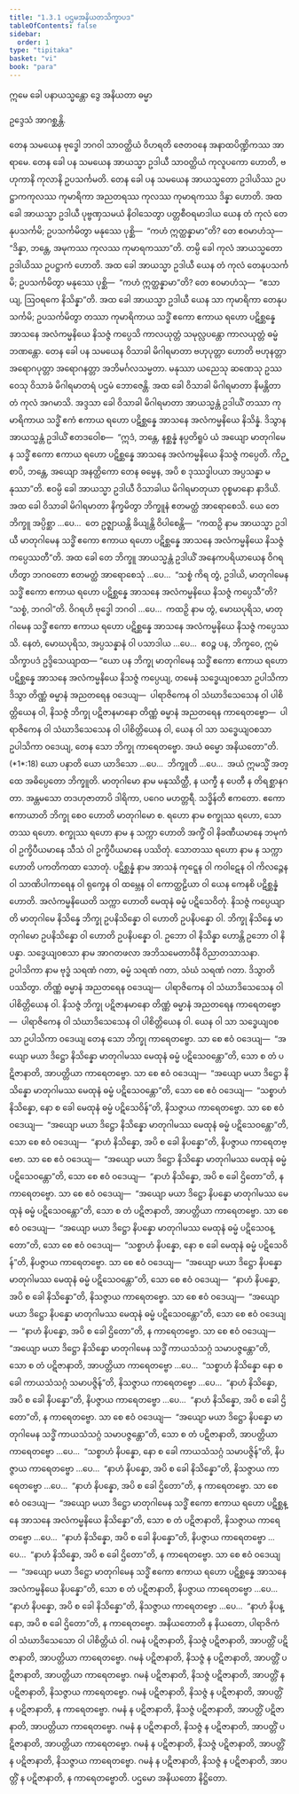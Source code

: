 ```yaml
---
title: "1.3.1 ပဌမအနိယတသိက္ခာပဒ"
tableOfContents: false
sidebar:
  order: 1
type: "tipitaka"
basket: "vi"
book: "para"
---
```



<DynamicBreadcrumb />


<Paragraph number="1802" type="center" book="para">
ဣမေ ခေါ ပနာယသ္မန္တော ဒွေ အနိယတာ ဓမ္မာ

  
ဥဒ္ဒေသံ အာဂစ္ဆန္တိ.


</Paragraph>

<Division number="443" book="para">

<Paragraph number="1803" book="para">
တေန သမယေန ဗုဒ္ဓေါ ဘဂဝါ သာဝတ္ထိယံ ဝိဟရတိ ဇေတဝနေ အနာထပိဏ္ဍိကဿ အာရာမေ. တေန ခေါ ပန သမယေန အာယသ္မာ ဥဒါယီ သာဝတ္ထိယံ ကုလူပကော ဟောတိ, ဗဟုကာနိ ကုလာနိ ဥပသင်္ကမတိ. တေန ခေါ ပန သမယေန အာယသ္မတော ဥဒါယိဿ ဥပဋ္ဌာကကုလဿ ကုမာရိကာ အညတရဿ ကုလဿ ကုမာရကဿ ဒိန္နာ ဟောတိ. အထ ခေါ အာယသ္မာ ဥဒါယီ ပုဗ္ဗဏှသမယံ နိဝါသေတွာ ပတ္တစီဝရမာဒါယ ယေန တံ ကုလံ တေနုပသင်္ကမိ; ဥပသင်္ကမိတွာ မနုဿေ ပုစ္ဆိ—  “ကဟံ ဣတ္ထန္နာမာ”တိ? တေ ဧဝမာဟံသု—  “ဒိန္နာ, ဘန္တေ, အမုကဿ ကုလဿ ကုမာရကဿာ”တိ. တမ္ပိ ခေါ ကုလံ အာယသ္မတော ဥဒါယိဿ ဥပဋ္ဌာကံ ဟောတိ. အထ ခေါ အာယသ္မာ ဥဒါယီ ယေန တံ ကုလံ တေနုပသင်္ကမိ; ဥပသင်္ကမိတွာ မနုဿေ ပုစ္ဆိ—  “ကဟံ ဣတ္ထန္နာမာ”တိ? တေ ဧဝမာဟံသု—  “ဧသာယျ, ဩဝရကေ နိသိန္နာ”တိ. အထ ခေါ အာယသ္မာ ဥဒါယီ ယေန သာ ကုမာရိကာ တေနုပသင်္ကမိ; ဥပသင်္ကမိတွာ တဿာ ကုမာရိကာယ သဒ္ဓိံ ဧကော ဧကာယ ရဟော ပဋိစ္ဆန္နေ အာသနေ အလံကမ္မနိယေ နိသဇ္ဇံ ကပ္ပေသိ ကာလယုတ္တံ သမုလ္လပန္တော ကာလယုတ္တံ ဓမ္မံ ဘဏန္တော.
</Paragraph>

<Paragraph number="1804" book="para">
တေန ခေါ ပန သမယေန ဝိသာခါ မိဂါရမာတာ ဗဟုပုတ္တာ ဟောတိ ဗဟုနတ္တာ အရောဂပုတ္တာ အရောဂနတ္တာ အဘိမင်္ဂလသမ္မတာ. မနုဿာ ယညေသု ဆဏေသု ဥဿဝေသု ဝိသာခံ မိဂါရမာတရံ ပဌမံ ဘောဇေန္တိ. အထ ခေါ ဝိသာခါ မိဂါရမာတာ နိမန္တိတာ တံ ကုလံ အဂမာသိ. အဒ္ဒသာ ခေါ ဝိသာခါ မိဂါရမာတာ အာယသ္မန္တံ ဥဒါယိံ တဿာ ကုမာရိကာယ သဒ္ဓိံ ဧကံ ဧကာယ ရဟော ပဋိစ္ဆန္နေ အာသနေ အလံကမ္မနိယေ နိသိန္နံ. ဒိသွာန အာယသ္မန္တံ ဥဒါယိံ ဧတဒဝေါစ—  “ဣဒံ, ဘန္တေ, နစ္ဆန္နံ နပ္ပတိရူပံ ယံ အယျော မာတုဂါမေန သဒ္ဓိံ ဧကော ဧကာယ ရဟော ပဋိစ္ဆန္နေ အာသနေ အလံကမ္မနိယေ နိသဇ္ဇံ ကပ္ပေတိ. ကိဉ္စာပိ, ဘန္တေ, အယျော အနတ္ထိကော တေန ဓမ္မေန, အပိ စ ဒုဿဒ္ဓါပယာ အပ္ပသန္နာ မနုဿာ”တိ. ဧဝမ္ပိ ခေါ အာယသ္မာ ဥဒါယီ ဝိသာခါယ မိဂါရမာတုယာ ဝုစ္စမာနော နာဒိယိ. အထ ခေါ ဝိသာခါ မိဂါရမာတာ နိက္ခမိတွာ ဘိက္ခူနံ ဧတမတ္ထံ အာရောစေသိ. ယေ တေ ဘိက္ခူ အပ္ပိစ္ဆာ …ပေ…  တေ ဥဇ္ဈာယန္တိ ခိယျန္တိ ဝိပါစေန္တိ—  “ကထဉှိ နာမ အာယသ္မာ ဥဒါယီ မာတုဂါမေန သဒ္ဓိံ ဧကော ဧကာယ ရဟော ပဋိစ္ဆန္နေ အာသနေ အလံကမ္မနိယေ နိသဇ္ဇံ ကပ္ပေဿတီ”တိ.
</Paragraph>

<Paragraph number="1805" book="para">
အထ ခေါ တေ ဘိက္ခူ အာယသ္မန္တံ ဥဒါယိံ အနေကပရိယာယေန ဝိဂရဟိတွာ ဘဂဝတော ဧတမတ္ထံ အာရောစေသုံ …ပေ…  “သစ္စံ ကိရ တွံ, ဥဒါယိ, မာတုဂါမေန သဒ္ဓိံ ဧကော ဧကာယ ရဟော ပဋိစ္ဆန္နေ အာသနေ အလံကမ္မနိယေ နိသဇ္ဇံ ကပ္ပေသီ”တိ? “သစ္စံ, ဘဂဝါ”တိ. ဝိဂရဟိ ဗုဒ္ဓေါ ဘဂဝါ …ပေ…  ကထဉှိ နာမ တွံ, မောဃပုရိသ, မာတုဂါမေန သဒ္ဓိံ ဧကော ဧကာယ ရဟော ပဋိစ္ဆန္နေ အာသနေ အလံကမ္မနိယေ နိသဇ္ဇံ ကပ္ပေဿသိ. နေတံ, မောဃပုရိသ, အပ္ပသန္နာနံ ဝါ ပသာဒါယ …ပေ…  ဧဝဉ္စ ပန, ဘိက္ခဝေ, ဣမံ သိက္ခာပဒံ ဥဒ္ဒိသေယျာထ—
</Paragraph>

</Division>
<Division number="444" book="para">

<Paragraph number="1806" book="para">
<Emphasis>“ယော ပန ဘိက္ခု မာတုဂါမေန သဒ္ဓိံ ဧကော ဧကာယ ရဟော ပဋိစ္ဆန္နေ အာသနေ အလံကမ္မနိယေ နိသဇ္ဇံ ကပ္ပေယျ, တမေနံ သဒ္ဓေယျဝစသာ ဥပါသိကာ ဒိသွာ တိဏ္ဏံ ဓမ္မာနံ အညတရေန ဝဒေယျ—  ပါရာဇိကေန ဝါ သံဃာဒိသေသေန ဝါ ပါစိတ္တိယေန ဝါ, နိသဇ္ဇံ ဘိက္ခု ပဋိဇာနမာနော တိဏ္ဏံ ဓမ္မာနံ အညတရေန ကာရေတဗ္ဗော—  ပါရာဇိကေန ဝါ သံဃာဒိသေသေန ဝါ ပါစိတ္တိယေန ဝါ, ယေန ဝါ သာ သဒ္ဓေယျဝစသာ ဥပါသိကာ ဝဒေယျ, တေန သော ဘိက္ခု ကာရေတဗ္ဗော. အယံ ဓမ္မော အနိယတော”</Emphasis>တိ. (*1*:<Emphasis>18</Emphasis>)
</Paragraph>

</Division>
<Division number="445" book="para">

<Paragraph number="1807" book="para">
<Emphasis>ယော ပနာ</Emphasis>တိ ယော ယာဒိသော …ပေ…  <Emphasis>ဘိက္ခူ</Emphasis>တိ …ပေ…  အယံ ဣမသ္မိံ အတ္ထေ အဓိပ္ပေတော ဘိက္ခူတိ.
</Paragraph>

<Paragraph number="1808" book="para">
<Emphasis>မာတုဂါမော</Emphasis> နာမ မနုဿိတ္ထီ, န ယက္ခီ န ပေတီ န တိရစ္ဆာနဂတာ. အန္တမသော တဒဟုဇာတာပိ ဒါရိကာ, ပဂေဝ မဟတ္တရီ.
</Paragraph>

<Paragraph number="1809" book="para">
<Emphasis>သဒ္ဓိန်</Emphasis>တိ ဧကတော.
</Paragraph>

<Paragraph number="1810" book="para">
<Emphasis>ဧကော ဧကာယာ</Emphasis>တိ ဘိက္ခု စေဝ ဟောတိ မာတုဂါမော စ.
</Paragraph>

<Paragraph number="1811" book="para">
<Emphasis>ရဟော</Emphasis> နာမ စက္ခုဿ ရဟော, သောတဿ ရဟော. <Emphasis>စက္ခုဿ ရဟော</Emphasis> နာမ န သက္ကာ ဟောတိ အက္ခိံ ဝါ နိခဏီယမာနေ ဘမုကံ ဝါ ဥက္ခိပီယမာနေ သီသံ ဝါ ဥက္ခိပီယမာနေ ပဿိတုံ. <Emphasis>သောတဿ ရဟော</Emphasis> နာမ န သက္ကာ ဟောတိ ပကတိကထာ သောတုံ.
</Paragraph>

<Paragraph number="1812" book="para">
<Emphasis>ပဋိစ္ဆန္နံ</Emphasis> နာမ အာသနံ ကုဋ္ဋေန ဝါ ကဝါဋေန ဝါ ကိလဉ္ဇေန ဝါ သာဏိပါကာရေန ဝါ ရုက္ခေန ဝါ ထမ္ဘေန ဝါ ကောတ္ထဠိယာ ဝါ ယေန ကေနစိ ပဋိစ္ဆန္နံ ဟောတိ.
</Paragraph>

<Paragraph number="1813" book="para">
<Emphasis>အလံကမ္မနိယေ</Emphasis>တိ သက္ကာ ဟောတိ မေထုနံ ဓမ္မံ ပဋိသေဝိတုံ.
</Paragraph>

<Paragraph number="1814" book="para">
<Emphasis>နိသဇ္ဇံ ကပ္ပေယျာ</Emphasis>တိ မာတုဂါမေ နိသိန္နေ ဘိက္ခု ဥပနိသိန္နော ဝါ ဟောတိ ဥပနိပန္နော ဝါ. ဘိက္ခု နိသိန္နေ မာတုဂါမော ဥပနိသိန္နော ဝါ ဟောတိ ဥပနိပန္နော ဝါ. ဥဘော ဝါ နိသိန္နာ ဟောန္တိ ဥဘော ဝါ နိပန္နာ.
</Paragraph>

<Paragraph number="1815" book="para">
<Emphasis>သဒ္ဓေယျဝစသာ</Emphasis> နာမ အာဂတဖလာ အဘိသမေတာဝိနီ ဝိညာတသာသနာ.
</Paragraph>

<Paragraph number="1816" book="para">
<Emphasis>ဥပါသိကာ</Emphasis> နာမ ဗုဒ္ဓံ သရဏံ ဂတာ, ဓမ္မံ သရဏံ ဂတာ, သံဃံ သရဏံ ဂတာ.
</Paragraph>

<Paragraph number="1817" book="para">
<Emphasis>ဒိသွာ</Emphasis>တိ ပဿိတွာ.
</Paragraph>

<Paragraph number="1818" book="para">
တိဏ္ဏံ ဓမ္မာနံ အညတရေန ဝဒေယျ—  ပါရာဇိကေန ဝါ သံဃာဒိသေသေန ဝါ ပါစိတ္တိယေန ဝါ. နိသဇ္ဇံ ဘိက္ခု ပဋိဇာနမာနော တိဏ္ဏံ ဓမ္မာနံ အညတရေန ကာရေတဗ္ဗော—  ပါရာဇိကေန ဝါ သံဃာဒိသေသေန ဝါ ပါစိတ္တိယေန ဝါ. ယေန ဝါ သာ သဒ္ဓေယျဝစသာ ဥပါသိကာ ဝဒေယျ တေန သော ဘိက္ခု ကာရေတဗ္ဗော.
</Paragraph>

</Division>
<Division number="446" book="para">

<Paragraph number="1819" book="para">
သာ စေ ဧဝံ ဝဒေယျ—  “အယျော မယာ ဒိဋ္ဌော နိသိန္နော မာတုဂါမဿ မေထုနံ ဓမ္မံ ပဋိသေဝန္တော”တိ, သော စ တံ ပဋိဇာနာတိ, အာပတ္တိယာ ကာရေတဗ္ဗော. သာ စေ ဧဝံ ဝဒေယျ—  “အယျော မယာ ဒိဋ္ဌော နိသိန္နော မာတုဂါမဿ မေထုနံ ဓမ္မံ ပဋိသေဝန္တော”တိ, သော စေ ဧဝံ ဝဒေယျ—  “သစ္စာဟံ နိသိန္နော, နော စ ခေါ မေထုနံ ဓမ္မံ ပဋိသေဝိန်”တိ, နိသဇ္ဇာယ ကာရေတဗ္ဗော. သာ စေ ဧဝံ ဝဒေယျ—  “အယျော မယာ ဒိဋ္ဌော နိသိန္နော မာတုဂါမဿ မေထုနံ ဓမ္မံ ပဋိသေဝန္တော”တိ, သော စေ ဧဝံ ဝဒေယျ—  “နာဟံ နိသိန္နော, အပိ စ ခေါ နိပန္နော”တိ, နိပဇ္ဇာယ ကာရေတဗ္ဗော. သာ စေ ဧဝံ ဝဒေယျ—  “အယျော မယာ ဒိဋ္ဌော နိသိန္နော မာတုဂါမဿ မေထုနံ ဓမ္မံ ပဋိသေဝန္တော”တိ, သော စေ ဧဝံ ဝဒေယျ—  “နာဟံ နိသိန္နော, အပိ စ ခေါ ဌိတော”တိ, န ကာရေတဗ္ဗော.
</Paragraph>

</Division>
<Division number="447" book="para">

<Paragraph number="1820" book="para">
သာ စေ ဧဝံ ဝဒေယျ—  “အယျော မယာ ဒိဋ္ဌော နိပန္နော မာတုဂါမဿ မေထုနံ ဓမ္မံ ပဋိသေဝန္တော”တိ, သော စ တံ ပဋိဇာနာတိ, အာပတ္တိယာ ကာရေတဗ္ဗော. သာ စေ ဧဝံ ဝဒေယျ—  “အယျော မယာ ဒိဋ္ဌော နိပန္နော မာတုဂါမဿ မေထုနံ ဓမ္မံ ပဋိသေဝန္တော”တိ, သော စေ ဧဝံ ဝဒေယျ—  “သစ္စာဟံ နိပန္နော, နော စ ခေါ မေထုနံ ဓမ္မံ ပဋိသေဝိန်”တိ, နိပဇ္ဇာယ ကာရေတဗ္ဗော. သာ စေ ဧဝံ ဝဒေယျ—  “အယျော မယာ ဒိဋ္ဌော နိပန္နော မာတုဂါမဿ မေထုနံ ဓမ္မံ ပဋိသေဝန္တော”တိ, သော စေ ဧဝံ ဝဒေယျ—  “နာဟံ နိပန္နော, အပိ စ ခေါ နိသိန္နော”တိ, နိသဇ္ဇာယ ကာရေတဗ္ဗော. သာ စေ ဧဝံ ဝဒေယျ—  “အယျော မယာ ဒိဋ္ဌော နိပန္နော မာတုဂါမဿ မေထုနံ ဓမ္မံ ပဋိသေဝန္တော”တိ, သော စေ ဧဝံ ဝဒေယျ—  “နာဟံ နိပန္နော, အပိ စ ခေါ ဌိတော”တိ, န ကာရေတဗ္ဗော.
</Paragraph>

</Division>
<Division number="448" book="para">

<Paragraph number="1821" book="para">
သာ စေ ဧဝံ ဝဒေယျ—  “အယျော မယာ ဒိဋ္ဌော နိသိန္နော မာတုဂါမေန သဒ္ဓိံ ကာယသံသဂ္ဂံ သမာပဇ္ဇန္တော”တိ, သော စ တံ ပဋိဇာနာတိ, အာပတ္တိယာ ကာရေတဗ္ဗော …ပေ…  “သစ္စာဟံ နိသိန္နော နော စ ခေါ ကာယသံသဂ္ဂံ သမာပဇ္ဇိန်”တိ, နိသဇ္ဇာယ ကာရေတဗ္ဗော …ပေ…  “နာဟံ နိသိန္နော, အပိ စ ခေါ နိပန္နော”တိ, နိပဇ္ဇာယ ကာရေတဗ္ဗော …ပေ…  “နာဟံ နိသိန္နော, အပိ စ ခေါ ဌိတော”တိ, န ကာရေတဗ္ဗော.
</Paragraph>

<Paragraph number="1822" book="para">
သာ စေ ဧဝံ ဝဒေယျ—  “အယျော မယာ ဒိဋ္ဌော နိပန္နော မာတုဂါမေန သဒ္ဓိံ ကာယသံသဂ္ဂံ သမာပဇ္ဇန္တော”တိ, သော စ တံ ပဋိဇာနာတိ, အာပတ္တိယာ ကာရေတဗ္ဗော …ပေ…  “သစ္စာဟံ နိပန္နော, နော စ ခေါ ကာယသံသဂ္ဂံ သမာပဇ္ဇိန်”တိ, နိပဇ္ဇာယ ကာရေတဗ္ဗော …ပေ…  “နာဟံ နိပန္နော, အပိ စ ခေါ နိသိန္နော”တိ, နိသဇ္ဇာယ ကာရေတဗ္ဗော …ပေ…  “နာဟံ နိပန္နော, အပိ စ ခေါ ဌိတော”တိ, န ကာရေတဗ္ဗော.
</Paragraph>

</Division>
<Division number="449" book="para">

<Paragraph number="1823" book="para">
သာ စေ ဧဝံ ဝဒေယျ—  “အယျော မယာ ဒိဋ္ဌော မာတုဂါမေန သဒ္ဓိံ ဧကော ဧကာယ ရဟော ပဋိစ္ဆန္နေ အာသနေ အလံကမ္မနိယေ နိသိန္နော”တိ, သော စ တံ ပဋိဇာနာတိ, နိသဇ္ဇာယ ကာရေတဗ္ဗော …ပေ…  “နာဟံ နိသိန္နော, အပိ စ ခေါ နိပန္နော”တိ, နိပဇ္ဇာယ ကာရေတဗ္ဗော …ပေ…  “နာဟံ နိသိန္နော, အပိ စ ခေါ ဌိတော”တိ, န ကာရေတဗ္ဗော.
</Paragraph>

</Division>
<Division number="450" book="para">

<Paragraph number="1824" book="para">
သာ စေ ဧဝံ ဝဒေယျ—  “အယျော မယာ ဒိဋ္ဌော မာတုဂါမေန သဒ္ဓိံ ဧကော ဧကာယ ရဟော ပဋိစ္ဆန္နေ အာသနေ အလံကမ္မနိယေ နိပန္နော”တိ, သော စ တံ ပဋိဇာနာတိ, နိပဇ္ဇာယ ကာရေတဗ္ဗော …ပေ…  “နာဟံ နိပန္နော, အပိ စ ခေါ နိသိန္နော”တိ, နိသဇ္ဇာယ ကာရေတဗ္ဗော …ပေ…  “နာဟံ နိပန္နော, အပိ စ ခေါ ဌိတော”တိ, န ကာရေတဗ္ဗော.
</Paragraph>

<Paragraph number="1825" book="para">
<Emphasis>အနိယတော</Emphasis>တိ န နိယတော, ပါရာဇိကံ ဝါ သံဃာဒိသေသော ဝါ ပါစိတ္တိယံ ဝါ.
</Paragraph>

</Division>
<Division number="451" book="para">

<Paragraph number="1826" book="para">
ဂမနံ ပဋိဇာနာတိ, နိသဇ္ဇံ ပဋိဇာနာတိ, အာပတ္တိံ ပဋိဇာနာတိ, အာပတ္တိယာ ကာရေတဗ္ဗော. ဂမနံ ပဋိဇာနာတိ, နိသဇ္ဇံ န ပဋိဇာနာတိ, အာပတ္တိံ ပဋိဇာနာတိ, အာပတ္တိယာ ကာရေတဗ္ဗော. ဂမနံ ပဋိဇာနာတိ, နိသဇ္ဇံ ပဋိဇာနာတိ, အာပတ္တိံ န ပဋိဇာနာတိ, နိသဇ္ဇာယ ကာရေတဗ္ဗော. ဂမနံ ပဋိဇာနာတိ, နိသဇ္ဇံ န ပဋိဇာနာတိ, အာပတ္တိံ န ပဋိဇာနာတိ, န ကာရေတဗ္ဗော.
</Paragraph>

<Paragraph number="1827" book="para">
ဂမနံ န ပဋိဇာနာတိ, နိသဇ္ဇံ ပဋိဇာနာတိ, အာပတ္တိံ ပဋိဇာနာတိ, အာပတ္တိယာ ကာရေတဗ္ဗော. ဂမနံ န ပဋိဇာနာတိ, နိသဇ္ဇံ န ပဋိဇာနာတိ, အာပတ္တိံ ပဋိဇာနာတိ, အာပတ္တိယာ ကာရေတဗ္ဗော. ဂမနံ န ပဋိဇာနာတိ, နိသဇ္ဇံ ပဋိဇာနာတိ, အာပတ္တိံ န ပဋိဇာနာတိ, နိသဇ္ဇာယ ကာရေတဗ္ဗော. ဂမနံ န ပဋိဇာနာတိ, နိသဇ္ဇံ န ပဋိဇာနာတိ, အာပတ္တိံ န ပဋိဇာနာတိ, န ကာရေတဗ္ဗောတိ.

</Paragraph>
</Division>

<Paragraph number="1828" type="center" book="para">
ပဌမော အနိယတော နိဋ္ဌိတော.
</Paragraph>